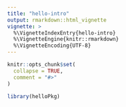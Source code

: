 ```yaml
---
title: "hello-intro"
output: rmarkdown::html_vignette
vignette: >
  %\VignetteIndexEntry{hello-intro}
  %\VignetteEngine{knitr::rmarkdown}
  %\VignetteEncoding{UTF-8}
---
```


```r
knitr::opts_chunk$set(
  collapse = TRUE,
  comment = "#>"
)
```

```r
library(helloPkg)
```
